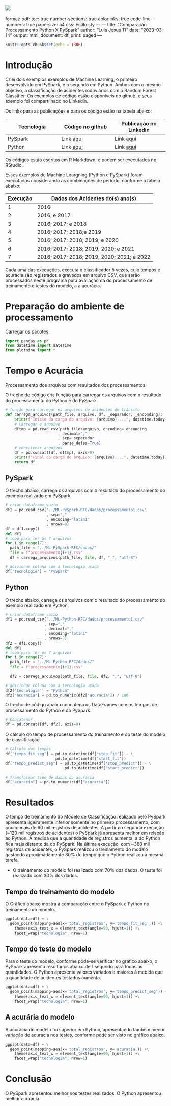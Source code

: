 ![](Capa.png)
---
format:
  pdf: 
    toc: true
    number-sections: true
    colorlinks: true
    code-line-numbers: true
    papersize: a4
css: Estilo.sty
---
---
title: "Comparação Processamento Python X PySpark"
author: "Luis Jesus TI"
date: "2023-03-14"
output:
  html_document:
    df_print: paged
---

```r
knitr::opts_chunk$set(echo = TRUE)
```

# Introdução

Criei dois exemplos exemplos de Machine Learning, o primeiro desenvolvido em PySpark, e o segundo em Python. Ambos com o mesmo objetivo, a classificação de acidentes rodoviários com o Random Forest Classifier. Os exemplos de código estão disponíveis no github, e seus exemplo foi compartilhado no Linkedin.

Os links para as publicações e para os código estão na tabela abaixo:

|Tecnologia |Código no github|Publicação no Linkedin|
|---|---|---|
|PySpark| Link [aqui](https://github.com/luisjesus-ti/ML-PySpark-RFC/blob/main/Spark-ML-RandomForestClassifier.Rmd)| Link [aqui](https://www.linkedin.com/feed/update/urn:li:activity:7039766779866288128/)|
|Python | Link [aqui](https://github.com/luisjesus-ti/ML-Python-RFC/blob/main/Python-ML-RandomForestClassifier.Rmd)| Link [aqui](https://www.linkedin.com/feed/update/urn:li:activity:7038222919683977216/)| 

Os códigos estão escritos em R Markdown, e podem ser executados no RStudio.

Esses exemplos de Machine Leargning (Python e PySpark) foram executados considerando as combinações de período, conforme a tabela abaixo: 

| Execução  | Dados dos Acidentes do(s) ano(s) |
| ------- | -------- |
| 1   | 2016    |
| 2   | 2016; e 2017    |
| 3   | 2016; 2017; e 2018    |
| 4   | 2016; 2017; 2018;e 2019    |
| 5   | 2016; 2017; 2018; 2019; e 2020    |
| 6   | 2016; 2017; 2018; 2019; 2020; e 2021    |
| 7   | 2016; 2017; 2018; 2019; 2020; 2021; e 2022    |

Cada uma das execuções, executa o classificador 5 vezes, cujo tempos e acurácia são registrados e gravados em arquivo CSV, que serão processados neste programa para avaliação da \textit{performance} do processamento de treinamento e testes do modelo, a a acurácia.

# Preparação do ambiente de processamento

Carregar os pacotes.
```python
import pandas as pd
from datetime import datetime
from plotnine import *

```

# Tempo e Acurácia

Processamento dos arquivos com resultados dos processamentos.

O trecho de código cria função para carregar os arquivos com o resultado do processamento do Python e do PySpark.

```python
# função para carregar os arquivos de acidentes de trânsito
def carrega_arquivos(path_file, arquivo, df, _separador, _enconding):
    print(f"Início da carga do arquivo: {arquivo}....", datetime.today())
    # Carregar o arquivo
    dftmp = pd.read_csv(path_file+arquivo, encoding=_enconding
                       , decimal=","
                       , sep=_separador
                       , parse_dates=True)
    # concatenar arquivos
    df = pd.concat([df, dftmp], axis=0)
    print(f"Final da carga do arquivo: {arquivo}....", datetime.today())
    return df

```

## PySpark

O trecho abaixo, carrega os arquivos com o resultado do processamento do exemplo realizado em PySpark.

```python

# criar dataframe vazio
df1 = pd.read_csv("../ML-PySpark-RFC/dados/processamento1.csv"
                  , sep=","
                  , encoding="latin1"
                  , nrows=0)
df = df1.copy()
del df1
# loop para ler os 7 arquivos 
for i in range(7):
  path_file = "../ML-PySpark-RFC/dados/"
  file = f"processamento{i+1}.csv"
  df = carrega_arquivos(path_file, file, df, ",", "utf-8")

# adicionar coluna com a tecnologia usada
df['tecnologia'] = "PySpark"

``` 

## Python

O trecho abaixo, carrega os arquivos com o resultado do processamento do exemplo realizado em Python.

```python
# criar dataframe vazio
df1 = pd.read_csv("../ML-Python-RFC/dados/processamento1.csv"
                 , sep=","
                 , decimal=","
                 , encoding="latin1"
                 , nrows=0)
df2 = df1.copy()
del df1
# loop para ler os 7 arquivos 
for i in range(7):
  path_file = "../ML-Python-RFC/dados/"
  file = f"processamento{i+1}.csv"
  
  df2 = carrega_arquivos(path_file, file, df2, ",", "utf-8")

# adicionar coluna com a tecnologia usada
df2['tecnologia'] = "Python"
df2["acuracia"] = pd.to_numeric(df2["acuracia"]) / 100

``` 

O trecho de código abaixo concatena os DataFrames com os tempos de processamento do Python e do PySpark.

```python
# Concatenar
df = pd.concat([df, df2], axis=0)

``` 

O cálculo do tempo de processamento do treinamento e do teste do modelo de classificação.

```python

# Cálculo dos tempos
df["tempo_fit_seg"] = pd.to_datetime(df["stop_fit"]) - \
                      pd.to_datetime(df["start_fit"])
df["tempo_predict_seg"] = pd.to_datetime(df["stop_predict"]) - \
                          pd.to_datetime(df["start_predict"])

# Transformar tipo de dados da acurácia
df["acuracia"] = pd.to_numeric(df["acuracia"])

```


# Resultados

O tempo de treinamento do Modelo de Classificação realizado pelo PySpark apresenta \textit{performance} ligeiramente inferior somente no primeiro processamento, com pouco mais de 60 mil registros de acidentes. A partir da segunda execução (~120 mil registros de acidentes) o PySpark já apresenta melhor \textit{performance} em relação ao Python. À medida que a quantidade de registros aumenta, a \textit{performance} do Python fica mais distante da \textit{perfornance} do PySpark. Na última execução, com ~388 mil registros de acidentes, o PySpark realizou o treinamento do modelo gastando aproximadamente 30% do tempo que o Python realizou a mesma tarefa.

\textbf{Observação:}

- O treinamento do modelo foi realizado com 70% dos dados. O teste foi realizado com 30% dos dados.

## Tempo do treinamento do modelo

O Gráfico abaixo mostra a comparação entre o PySpark e Python no treinamento do modelo.

```python

ggplot(data=df) + \
  geom_point(mapping=aes(x='total_registros', y='tempo_fit_seg',)) +\
    theme(axis_text_x = element_text(angle=90, hjust=1)) +\
    facet_wrap("tecnologia", nrow=1)


```
## Tempo do teste do modelo

Para o teste do modelo, conforme pode-se verificar no gráfico abaixo, o PySpark apresenta resultados abaixo de 1 segundo para todas as quantidades. O Python apresenta valores variados e maiores à medida que a quantidade de acidentes testados aumenta.


```python
ggplot(data=df) + \
  geom_point(mapping=aes(x='total_registros', y='tempo_predict_seg')) +\
    theme(axis_text_x = element_text(angle=90, hjust=1)) +\
    facet_wrap("tecnologia", nrow=1)

```
## A acurária do modelo

A acurácia do modelo foi superior em Python, apresentando também menor variação de acurácia nos testes, conforme pode ser visto no gráfico abaixo.


```python
ggplot(data=df) + \
  geom_point(mapping=aes(x='total_registros', y='acuracia')) +\
    theme(axis_text_x = element_text(angle=90, hjust=1)) +\
    facet_wrap("tecnologia", nrow=1)

```



# Conclusão

O PySpark apresentou melhor \textit{performance} nos testes realizados. O Python apresentou melhor acurácia.
